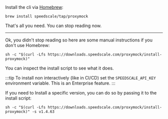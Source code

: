 Install the cli via [Homebrew](https://brew.sh):

```shell
brew install speedscale/tap/proxymock
```

That's all you need. You can stop reading now.

---

Ok, you didn't stop reading so here are some manual instructions if you don't use Homebrew:

```shell
sh -c "$(curl -Lfs https://downloads.speedscale.com/proxymock/install-proxymock)"
```

You can inspect the install script to see what it does.

:::tip
To install non interactively (like in CI/CD) set the `SPEEDSCALE_API_KEY` environment variable. This is an Enterprise feature.
:::

If you need to Install a specific version, you can do so by passing it to the install script:

```shell
sh -c "$(curl -Lfs https://downloads.speedscale.com/proxymock/install-proxymock)" -s v1.4.63
```
